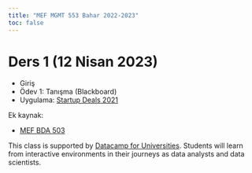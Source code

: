 ```yaml
---
title: "MEF MGMT 553 Bahar 2022-2023"
toc: false
---
```


# Ders 1 (12 Nisan 2023)

+ Giriş
+ Ödev 1: Tanışma (Blackboard)
+ Uygulama: [Startup Deals 2021](https://github.com/berkorbay/datasets/raw/master/startup_deals/startup_deals_2021.xlsx)

Ek kaynak:

+ [MEF BDA 503](https://mef-bda503.github.io/fall22/)


This class is supported by [Datacamp for Universities](https://www.datacamp.com/universities#classroom-form). Students will learn from interactive environments in their journeys as data analysts and data scientists.